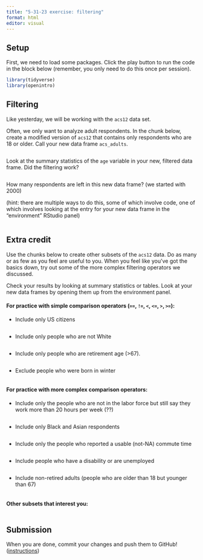 ```yaml
---
title: "5-31-23 exercise: filtering"
format: html
editor: visual
---
```


## Setup

First, we need to load some packages. Click the play button to run the code in the block below (remember, you only need to do this once per session).

```r
library(tidyverse)
library(openintro)
```

## Filtering

Like yesterday, we will be working with the `acs12` data set.

Often, we only want to analyze adult respondents. In the chunk below, create a modified version of `acs12` that contains only respondents who are 18 or older. Call your new data frame `acs_adults`.

```r

```

Look at the summary statistics of the `age` variable in your new, filtered data frame. Did the filtering work?

```r

```

How many respondents are left in this new data frame? (we started with 2000)

(hint: there are multiple ways to do this, some of which involve code, one of which involves looking at the entry for your new data frame in the "environment" RStudio panel)

```r

```

## Extra credit

Use the chunks below to create other subsets of the `acs12` data. Do as many or as few as you feel are useful to you. When you feel like you've got the basics down, try out some of the more complex filtering operators we discussed.

Check your results by looking at summary statistics or tables. Look at your new data frames by opening them up from the environment panel.

#### For practice with simple comparison operators (`==`, `!=`, `<`, `<=`, `>`, `>=`):

-   Include only US citizens

    ```r

    ```

-   Include only people who are not White

    ```r

    ```

-   Include only people who are retirement age (\>67).

    ```r

    ```

-   Exclude people who were born in winter

    ```r

    ```

#### For practice with more complex comparison operators:

-   Include only the people who are not in the labor force but still say they work more than 20 hours per week (??)

    ```r

    ```

-   Include only Black and Asian respondents

    ```r

    ```

-   Include only the people who reported a usable (not-NA) commute time

    ```r

    ```

-   Include people who have a disability or are unemployed

    ```r

    ```

-   Include non-retired adults (people who are older than 18 but younger than 67)

    ```r

    ```

#### Other subsets that interest you: 

```r

```

## Submission

When you are done, commit your changes and push them to GitHub! ([instructions](https://soc333-sum23.github.io/computing-clonerepo.html))

